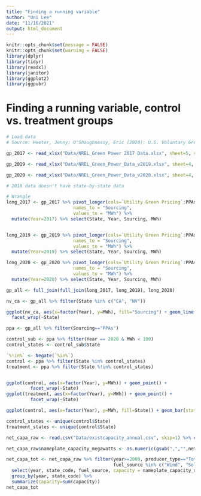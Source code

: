 ```yaml
---
title: "Finding a running variable"
author: "Uni Lee"
date: "11/16/2021"
output: html_document
---
```


```r
knitr::opts_chunk$set(message = FALSE)
knitr::opts_chunk$set(warning = FALSE)
library(dplyr)
library(tidyr)
library(readxl)
library(janitor)
library(ggplot2)
library(ggpubr)
```

# Finding a running variable, control vs. treatment groups 

```r
# Load data 
# Source: Heeter, Jenny; O'Shaughnessy, Eric (2020): U.S. Voluntary Green Power Market Data 2019. National Renewable Energy Laboratory. https://data.nrel.gov/submissions/151

gp_2017 <- read_xlsx("Data/NREL_Green Power 2017 Data.xlsx", sheet=5, skip=2) 

gp_2019 <- read_xlsx("Data/NREL_Green_Power_Data_v2019.xlsx", sheet=4, skip=2) 

gp_2020 <- read_xlsx("Data/NREL_Green_Power_Data_v2020.xlsx", sheet=4, skip=2) 

# 2018 data doesn't have state-by-state data

# Wrangle
long_2017 <- gp_2017 %>% pivot_longer(cols=`Utility Green Pricing`:PPAs,
                         names_to = "Sourcing",
                         values_to = "MWh") %>%
  mutate(Year=2017) %>% select(State, Year, Sourcing, MWh)


long_2019 <- gp_2019 %>% pivot_longer(cols=`Utility Green Pricing`:PPAs,
                         names_to = "Sourcing",
                         values_to = "MWh") %>%
  mutate(Year=2019) %>% select(State, Year, Sourcing, MWh)

long_2020 <- gp_2020 %>% pivot_longer(cols=`Utility Green Pricing`:PPAs,
                         names_to = "Sourcing",
                         values_to = "MWh") %>%
  mutate(Year=2020) %>% select(State, Year, Sourcing, MWh)

gp_all <- full_join(full_join(long_2017, long_2019), long_2020)

nv_ca <- gp_all %>% filter(State %in% c("CA", "NV"))

ggplot(nv_ca, aes(x=factor(Year), y=MWh), fill="Sourcing") + geom_line() +
  facet_wrap(~State)

ppa <- gp_all %>% filter(Sourcing=="PPAs")

control_sub <- ppa %>% filter(Year == 2020 & MWh < 100)
control_states <- control_sub$State

`%!in%` <- Negate(`%in%`)
control <- ppa %>% filter(State %in% control_states)
treatment <- ppa %>% filter(State %!in% control_states)


ggplot(control, aes(x=factor(Year), y=MWh)) + geom_point() +
         facet_wrap(~State)
ggplot(treatment, aes(x=factor(Year), y=MWh)) + geom_point() +
         facet_wrap(~State)

ggplot(control, aes(x=factor(Year), y=MWh, fill=State)) + geom_bar(stat="identity", position="dodge") 

control_states <- unique(control$State)
treatment_states <- unique(control$State)

```
 
```r
net_capa_raw <- read.csv("Data/existcapacity_annual.csv", skip=1) %>% clean_names() # in MWh

net_capa_raw$nameplate_capacity_megawatts <- as.numeric(gsub(",","",net_capa_raw$nameplate_capacity_megawatts))

net_capa_tot <- net_capa_raw %>% filter(year>=2009, producer_type=="Total Electric Power Industry",
                                        fuel_source %in% c("Wind", "Solar Thermal and Photovoltaic", "Geothermal")) %>% 
  select(year, state_code, fuel_source, capacity = nameplate_capacity_megawatts) %>%
  group_by(year, state_code) %>%
  summarize(capacity=sum(capacity))
net_capa_tot
```

